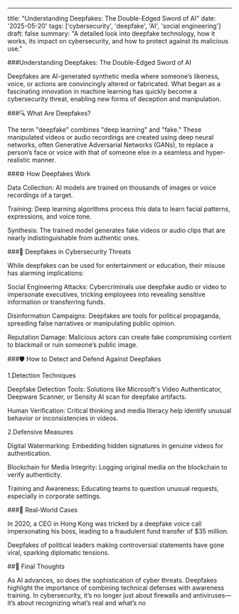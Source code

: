 ---

title: "Understanding Deepfakes: The Double-Edged Sword of AI"
date: '2025-05-20'
tags: ['cybersecurity', 'deepfake', 'AI', 'social engineering']
draft: false
summary: "A detailed look into deepfake technology, how it works, its impact on cybersecurity, and how to protect against its malicious use."

###Understanding Deepfakes: The Double-Edged Sword of AI

Deepfakes are AI-generated synthetic media where someone’s likeness, voice, or actions are convincingly altered or fabricated. What began as a fascinating innovation in machine learning has quickly become a cybersecurity threat, enabling new forms of deception and manipulation.

###🔍 What Are Deepfakes?

The term "deepfake" combines "deep learning" and "fake." These manipulated videos or audio recordings are created using deep neural networks, often Generative Adversarial Networks (GANs), to replace a person’s face or voice with that of someone else in a seamless and hyper-realistic manner.

###⚙️ How Deepfakes Work

Data Collection: AI models are trained on thousands of images or voice recordings of a target.

Training: Deep learning algorithms process this data to learn facial patterns, expressions, and voice tone.

Synthesis: The trained model generates fake videos or audio clips that are nearly indistinguishable from authentic ones.

###🎯 Deepfakes in Cybersecurity Threats

While deepfakes can be used for entertainment or education, their misuse has alarming implications:

Social Engineering Attacks: Cybercriminals use deepfake audio or video to impersonate executives, tricking employees into revealing sensitive information or transferring funds.

Disinformation Campaigns: Deepfakes are tools for political propaganda, spreading false narratives or manipulating public opinion.

Reputation Damage: Malicious actors can create fake compromising content to blackmail or ruin someone’s public image.

###🛡️ How to Detect and Defend Against Deepfakes

1.Detection Techniques

Deepfake Detection Tools: Solutions like Microsoft's Video Authenticator, Deepware Scanner, or Sensity AI scan for deepfake artifacts.

Human Verification: Critical thinking and media literacy help identify unusual behavior or inconsistencies in videos.

2.Defensive Measures

Digital Watermarking: Embedding hidden signatures in genuine videos for authentication.

Blockchain for Media Integrity: Logging original media on the blockchain to verify authenticity.

Training and Awareness: Educating teams to question unusual requests, especially in corporate settings.

###🚨 Real-World Cases

In 2020, a CEO in Hong Kong was tricked by a deepfake voice call impersonating his boss, leading to a fraudulent fund transfer of $35 million.

Deepfakes of political leaders making controversial statements have gone viral, sparking diplomatic tensions.

##📘 Final Thoughts

As AI advances, so does the sophistication of cyber threats. Deepfakes highlight the importance of combining technical defenses with awareness training. In cybersecurity, it’s no longer just about firewalls and antiviruses—it’s about recognizing what’s real and what’s no
